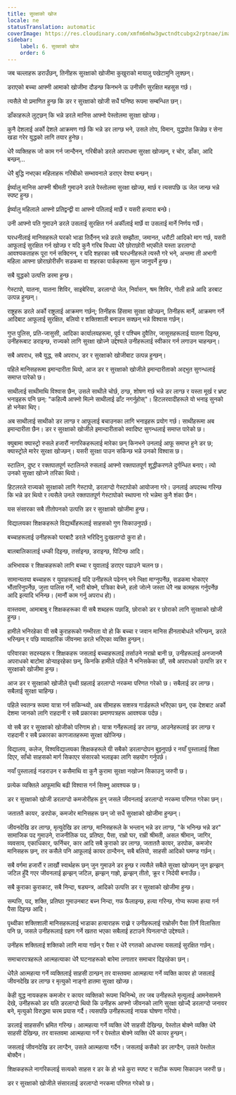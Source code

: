 ```yaml
---
title: सुरक्षाको खोज
locale: ne
statusTranslation: automatic
coverImage: https://res.cloudinary.com/xmfm6mhw3gwctndtcubgx2rptnae/image/upload/v1740337243/small_cover_educacion_fundamental_a051170f1c.webp
sidebar:
    label: 6. सुरक्षाको खोज
    order: 6
---
```

जब चल्लाहरू डराउँछन्, तिनीहरू सुरक्षाको खोजीमा कुखुराको मायालु पखेटामुनि लुक्छन्।

डराएको बच्चा आफ्नी आमाको खोजीमा दौडन्छ किनभने ऊ उनीसँग सुरक्षित महसुस गर्छ।

त्यसैले यो प्रमाणित हुन्छ कि डर र सुरक्षाको खोजी सधैं घनिष्ठ रूपमा सम्बन्धित छन्।

डाँकाहरूले लुट्छन् कि भन्ने डरले मानिस आफ्नो पेस्तोलमा सुरक्षा खोज्छ।

कुनै देशलाई अर्को देशले आक्रमण गर्छ कि भन्ने डर लाग्छ भने, उसले तोप, विमान, युद्धपोत किन्नेछ र सेना खडा गरेर युद्धको लागि तयार हुनेछ।

धेरै व्यक्तिहरू जो काम गर्न जान्दैनन्, गरिबीको डरले अपराधमा सुरक्षा खोज्छन्, र चोर, डाँका, आदि बन्छन्...

धेरै बुद्धि नभएका महिलाहरू गरिबीको सम्भावनाले डराएर वेश्या बन्छन्।

ईर्ष्यालु मानिस आफ्नी श्रीमती गुमाउने डरले पेस्तोलमा सुरक्षा खोज्छ, मार्छ र त्यसपछि ऊ जेल जान्छ भन्ने स्पष्ट हुन्छ।

ईर्ष्यालु महिलाले आफ्नो प्रतिद्वन्द्वी वा आफ्नो पतिलाई मार्छे र यसरी हत्यारा बन्छे।

उनी आफ्नो पति गुमाउने डरले उसलाई सुरक्षित गर्न अर्कीलाई मार्छे वा उसलाई मार्ने निर्णय गर्छे।

घरधनीलाई मानिसहरूले घरको भाडा तिर्दैनन् भन्ने डरले सम्झौता, जमानत, धरौटी आदिको माग गर्छ, यसरी आफूलाई सुरक्षित गर्न खोज्छ र यदि कुनै गरिब विधवा धेरै छोराछोरी भएकीले यस्ता डरलाग्दो आवश्यकताहरू पूरा गर्न सक्दिनन्, र यदि शहरका सबै घरधनीहरूले त्यस्तै गरे भने, अन्तमा ती अभागी महिला आफ्ना छोराछोरीसँग सडकमा वा शहरका पार्कहरूमा सुत्न जानुपर्ने हुन्छ।

सबै युद्धको उत्पत्ति डरमा हुन्छ।

गेस्टापो, यातना, यातना शिविर, साइबेरिया, डरलाग्दो जेल, निर्वासन, श्रम शिविर, गोली हान्ने आदि डरबाट उत्पन्न हुन्छन्।

राष्ट्रहरू डरले अर्को राष्ट्रलाई आक्रमण गर्छन्; तिनीहरू हिंसामा सुरक्षा खोज्छन्, तिनीहरू मार्ने, आक्रमण गर्ने आदिबाट आफूलाई सुरक्षित, बलियो र शक्तिशाली बनाउन सक्छन् भन्ने विश्वास गर्छन्।

गुप्त पुलिस, प्रति-जासुसी, आदिका कार्यालयहरूमा, पूर्व र पश्चिम दुवैतिर, जासूसहरूलाई यातना दिइन्छ, उनीहरूबाट डराइन्छ, राज्यको लागि सुरक्षा खोज्ने उद्देश्यले उनीहरूलाई स्वीकार गर्न लगाउन चाहन्छन्।

सबै अपराध, सबै युद्ध, सबै अपराध, डर र सुरक्षाको खोजीबाट उत्पन्न हुन्छन्।

पहिले मानिसहरूमा इमान्दारीता थियो, आज डर र सुरक्षाको खोजीले इमान्दारीताको अद्भुत सुगन्धलाई समाप्त पारेको छ।

साथीलाई साथीमाथि विश्वास छैन, उसले साथीले चोर्छ, ठग्छ, शोषण गर्छ भन्ने डर लाग्छ र यस्ता मूर्ख र भ्रष्ट भनाइहरू पनि छन्: "कहिल्यै आफ्नो मिल्ने साथीलाई ढाँट नगर्नुहोस्"। हिटलरवादीहरूले यो भनाइ सुनको हो भनेका थिए।

अब साथीलाई साथीको डर लाग्छ र आफूलाई बचाउनका लागि भनाइहरू प्रयोग गर्छ। साथीहरूमा अब इमान्दारीता छैन। डर र सुरक्षाको खोजीले इमान्दारीताको स्वादिष्ट सुगन्धलाई समाप्त पारेको छ।

क्युबामा क्यास्ट्रो रुसले हजारौं नागरिकहरूलाई मारेका छन् किनभने उनलाई आफू समाप्त हुने डर छ; क्यास्ट्रोले मारेर सुरक्षा खोज्छन्। यसरी सुरक्षा पाउन सकिन्छ भन्ने उनको विश्वास छ।

स्टालिन, दुष्ट र रक्तपातपूर्ण स्टालिनले रुसलाई आफ्नो रक्तपातपूर्ण शुद्धीकरणले दुर्गन्धित बनाए। त्यो उनको सुरक्षा खोज्ने तरिका थियो।

हिटलरले राज्यको सुरक्षाको लागि गेस्टापो, डरलाग्दो गेस्टापोको आयोजना गरे। उनलाई अपदस्थ गरिन्छ कि भन्ने डर थियो र त्यसैले उनले रक्तपातपूर्ण गेस्टापोको स्थापना गरे भन्नेमा कुनै शंका छैन।

यस संसारका सबै तीतोपनको उत्पत्ति डर र सुरक्षाको खोजीमा हुन्छ।

विद्यालयका शिक्षकहरूले विद्यार्थीहरूलाई साहसको गुण सिकाउनुपर्छ।

बच्चाहरूलाई उनीहरूको घरबाटै डरले भरिदिनु दुःखलाग्दो कुरा हो।

बालबालिकालाई धम्की दिइन्छ, तर्साइन्छ, डराइन्छ, पिटिन्छ आदि।

अभिभावक र शिक्षकहरूको लागि बच्चा र युवालाई डराएर पढाउने चलन छ।

सामान्यतया बच्चाहरू र युवाहरूलाई यदि उनीहरूले पढेनन् भने भिक्षा माग्नुपर्नेछ, सडकमा भोकाएर भौंतारिनुपर्नेछ, जुत्ता पालिस गर्ने, भारी बोक्ने, पत्रिका बेच्ने, हलो जोत्ने जस्ता धेरै नम्र कामहरू गर्नुपर्नेछ आदि इत्यादि भनिन्छ। (मानौं काम गर्नु अपराध हो)।

वास्तवमा, आमाबाबु र शिक्षकहरूका यी सबै शब्दहरू पछाडि, छोराको डर र छोराको लागि सुरक्षाको खोजी हुन्छ।

हामीले भनिरहेका यी सबै कुराहरूको गम्भीरता यो हो कि बच्चा र जवान मानिस हीनताबोधले भरिन्छन्, डरले भरिन्छन् र पछि व्यावहारिक जीवनमा डरले भरिएका व्यक्ति हुन्छन्।

परिवारका सदस्यहरू र शिक्षकहरू जसलाई बच्चाहरूलाई तर्साउने नराम्रो बानी छ, उनीहरूलाई अनजानमै अपराधको बाटोमा डोर्‍याइरहेका छन्, किनकि हामीले पहिले नै भनिसकेका छौं, सबै अपराधको उत्पत्ति डर र सुरक्षाको खोजीमा हुन्छ।

आज डर र सुरक्षाको खोजीले पृथ्वी ग्रहलाई डरलाग्दो नरकमा परिणत गरेको छ। सबैलाई डर लाग्छ। सबैलाई सुरक्षा चाहिन्छ।

पहिले स्वतन्त्र रूपमा यात्रा गर्न सकिन्थ्यो, अब सीमाहरू सशस्त्र गार्डहरूले भरिएका छन्, एक देशबाट अर्को देशमा जानको लागि राहदानी र सबै प्रकारका प्रमाणपत्रहरू आवश्यक पर्दछ।

यो सबै डर र सुरक्षाको खोजीको परिणाम हो। यात्रा गर्नेहरूलाई डर लाग्छ, आउनेहरूलाई डर लाग्छ र राहदानी र सबै प्रकारका कागजातहरूमा सुरक्षा खोजिन्छ।

विद्यालय, कलेज, विश्वविद्यालयका शिक्षकहरूले यी सबैको डरलाग्दोपन बुझ्नुपर्छ र नयाँ पुस्तालाई शिक्षा दिएर, साँचो साहसको मार्ग सिकाएर संसारको भलाइका लागि सहयोग गर्नुपर्छ।

नयाँ पुस्तालाई नडराउन र कसैमाथि वा कुनै कुरामा सुरक्षा नखोज्न सिकाउनु जरुरी छ।

प्रत्येक व्यक्तिले आफूमाथि बढी विश्वास गर्न सिक्नु आवश्यक छ।

डर र सुरक्षाको खोजी डरलाग्दो कमजोरीहरू हुन् जसले जीवनलाई डरलाग्दो नरकमा परिणत गरेका छन्।

जताततै कायर, डरपोक, कमजोर मानिसहरू छन् जो सधैं सुरक्षाको खोजीमा हुन्छन्।

जीवनदेखि डर लाग्छ, मृत्युदेखि डर लाग्छ, मानिसहरूले के भन्लान् भन्ने डर लाग्छ, "के भनिन्छ भन्ने डर" सामाजिक पद गुमाउने, राजनीतिक पद, प्रतिष्ठा, पैसा, राम्रो घर, राम्री श्रीमती, असल श्रीमान्, जागिर, व्यवसाय, एकाधिकार, फर्निचर, कार आदि सबै कुराको डर लाग्छ, जताततै कायर, डरपोक, कमजोर मानिसहरू छन्, तर कसैले पनि आफूलाई कायर ठान्दैनन्, सबै बलियो, साहसी आदिको घमण्ड गर्छन्।

सबै वर्गमा हजारौं र लाखौं स्वार्थहरू छन् जुन गुमाउने डर हुन्छ र त्यसैले सबैले सुरक्षा खोज्छन् जुन झन्झन् जटिल हुँदै गएर जीवनलाई झन्झन् जटिल, झन्झन् गाह्रो, झन्झन् तीतो, क्रूर र निर्दयी बनाउँछ।

सबै कुराका कुराकाट, सबै निन्दा, षड्यन्त्र, आदिको उत्पत्ति डर र सुरक्षाको खोजीमा हुन्छ।

सम्पत्ति, पद, शक्ति, प्रतिष्ठा गुमाउनबाट बच्न निन्दा, गफ फैलाइन्छ, हत्या गरिन्छ, गोप्य रूपमा हत्या गर्न पैसा दिइन्छ आदि।

पृथ्वीका शक्तिशाली मानिसहरूलाई भाडाका हत्याराहरू राख्ने र उनीहरूलाई राम्रोसँग पैसा तिर्ने विलासिता पनि छ, जसले उनीहरूलाई ग्रहण गर्ने खतरा भएका सबैलाई हटाउने घिनलाग्दो उद्देश्यले।

उनीहरू शक्तिलाई शक्तिको लागि माया गर्छन् र पैसा र धेरै रगतको आधारमा यसलाई सुरक्षित गर्छन्।

समाचारपत्रहरूले आत्महत्याका धेरै घटनाहरूको बारेमा लगातार समाचार दिइरहेका छन्।

धेरैले आत्महत्या गर्ने व्यक्तिलाई साहसी ठान्छन् तर वास्तवमा आत्महत्या गर्ने व्यक्ति कायर हो जसलाई जीवनदेखि डर लाग्छ र मृत्युको नाङ्गो हातमा सुरक्षा खोज्छ।

केही युद्ध नायकहरू कमजोर र कायर व्यक्तिको रूपमा चिनिन्थे, तर जब उनीहरूले मृत्युलाई आमनेसामने देखे, उनीहरूको डर यति डरलाग्दो थियो कि उनीहरू आफ्नो जीवनको लागि सुरक्षा खोज्दै डरलाग्दो जनावर बने, मृत्युको विरुद्धमा चरम प्रयास गर्दै। त्यसपछि उनीहरूलाई नायक घोषणा गरियो।

डरलाई साहससँग भ्रमित गरिन्छ। आत्महत्या गर्ने व्यक्ति धेरै साहसी देखिन्छ, पेस्तोल बोक्ने व्यक्ति धेरै साहसी देखिन्छ, तर वास्तवमा आत्महत्या गर्ने र पेस्तोल बोक्ने व्यक्ति धेरै कायर हुन्छन्।

जसलाई जीवनदेखि डर लाग्दैन, उसले आत्महत्या गर्दैन। जसलाई कसैको डर लाग्दैन, उसले पेस्तोल बोक्दैन।

शिक्षकहरूले नागरिकलाई सत्यको साहस र डर के हो भन्ने कुरा स्पष्ट र सटीक रूपमा सिकाउन जरुरी छ।

डर र सुरक्षाको खोजीले संसारलाई डरलाग्दो नरकमा परिणत गरेको छ।


